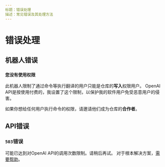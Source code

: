 ```yaml
---
标题：错误处理
描述：常见错误及其处理方法
---
```


# 错误处理

## 机器人错误

### `您没有使用权限`

此机器人限制了通过命令等执行翻译的用户只能是仓库的**写入**权限用户。
OpenAI API是按使用付费的，我设置了这个限制，以保护我的软件用户免受恶意用户的侵害。

如果你想给任何用户执行命令的权限，请邀请他们成为仓库的**合作者**。

## API错误

### `503`错误

可能已达到对OpenAI API的调用次数限制。请稍后再试。
对于根本解决方案，[需要帮助](https://github.com/3ru/gpt-translate/issues/18)。